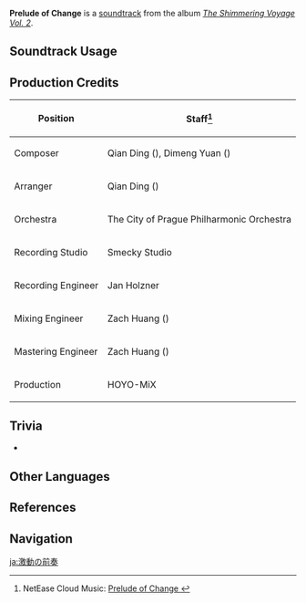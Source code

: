 {{Soundtrack Infobox
|image          = The Shimmering Voyage Vol 2.png
|album          = The Shimmering Voyage Vol. 2
|disc           = 3
|number         = 50
|featured       =
|featured2      =
|featured3      =
|featured_disc  =
|featured_disc2 =
|featured_disc3 =
|youtube_id     = MDtq8NkCQL4
|spotify_id     = 1u44ucu38QJ7LyCsZ6u4Yc
|previous       = A Single Thought
|next           = Phantasm Suite
}}
'''Prelude of Change''' is a [[soundtrack]] from the album ''[[The Shimmering Voyage Vol. 2]]''.

==Soundtrack Usage==
{{Soundtrack Usage
|quest    = As the Courtyard in Spring Once Appeared (Part 1)//cutscene
|location = 
|domain   = 
}}

==Production Credits==
{| class="wikitable"
! Position
! Staff<ref>NetEase Cloud Music: [https://music.163.com/#/song?id=1973619560 Prelude of Change {{zh|动变的前奏}}]</ref>
|-
! Composer
| Qian Ding ({{zh|丁谦}}), Dimeng Yuan ({{zh|苑迪萌}})
|-
! Arranger
| Qian Ding ({{zh|丁谦}})
|-
! Orchestra
| The City of Prague Philharmonic Orchestra
|-
! Recording Studio
| Smecky Studio
|-
! Recording Engineer
| Jan Holzner
|-
! Mixing Engineer
| Zach Huang ({{zh|黄巍}})
|-
! Mastering Engineer
| Zach Huang ({{zh|黄巍}})
|-
! Production
| HOYO-MiX
|}
<!--
==Gallery==
<gallery>
</gallery>
-->

==Trivia==
* {{Transclude|Drifter's Destiny|KazuhaLeitmotif|section=1}}

==Other Languages==
{{Other Languages
|en      = Prelude of Change
|zhs     = 动变的前奏
|zhs_rm  = Dòngbiàn de Qiánzòu
|zht     = 動變的前奏
|zht_rm  = Dòngbiàn de Qiánzòu
|zh_tl   = Prelude of Upheaval
|ja      = 激動の前奏
|ja_rm   = Gekidou no Zensou
|ja_tl   = Prelude of Upheaval
}}

==References==
{{Reflist}}

==Navigation==
{{Soundtrack Navbox|The Shimmering Voyage|2}}

[[ja:激動の前奏]]
